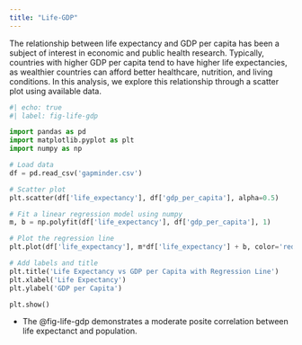 ```yaml
---
title: "Life-GDP"
---
```


The relationship between life expectancy and GDP per capita has been a subject of interest in economic and public health research. Typically, countries with higher GDP per capita tend to have higher life expectancies, as wealthier countries can afford better healthcare, nutrition, and living conditions. In this analysis, we explore this relationship through a scatter plot using available data.

```python
#| echo: true
#| label: fig-life-gdp 

import pandas as pd
import matplotlib.pyplot as plt
import numpy as np

# Load data
df = pd.read_csv('gapminder.csv')

# Scatter plot
plt.scatter(df['life_expectancy'], df['gdp_per_capita'], alpha=0.5)

# Fit a linear regression model using numpy
m, b = np.polyfit(df['life_expectancy'], df['gdp_per_capita'], 1)

# Plot the regression line
plt.plot(df['life_expectancy'], m*df['life_expectancy'] + b, color='red')

# Add labels and title
plt.title('Life Expectancy vs GDP per Capita with Regression Line')
plt.xlabel('Life Expectancy')
plt.ylabel('GDP per Capita')

plt.show()
```

- The @fig-life-gdp demonstrates a moderate posite correlation between life expectanct and population.